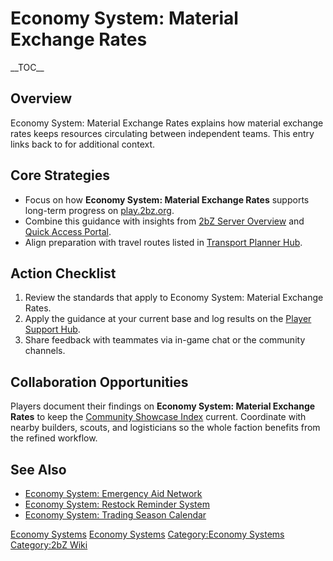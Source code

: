 {{Short description|Economy System: Material Exchange Rates explains how material exchange rates keeps resources circulating between independent teams}}
= Economy System: Material Exchange Rates =
{{2bZ Navbox}}
__TOC__

== Overview ==
Economy System: Material Exchange Rates explains how material exchange rates keeps
resources circulating between independent teams. This entry links back to
[[Category:Economy Systems|Economy Systems]] for additional context.

== Core Strategies ==
* Focus on how '''Economy System: Material Exchange Rates''' supports long-term progress on [[play.2bz.org]].
* Combine this guidance with insights from [[2bZ Server Overview]] and [[Quick Access Portal]].
* Align preparation with travel routes listed in [[Transport Planner Hub]].

== Action Checklist ==
# Review the [[Category:Economy Systems|Economy Systems]] standards that apply to Economy System: Material Exchange Rates.
# Apply the guidance at your current base and log results on the [[Player Support Hub]].
# Share feedback with teammates via in-game chat or the community channels.

== Collaboration Opportunities ==
Players document their findings on '''Economy System: Material Exchange Rates''' to keep
the [[Community Showcase Index]] current. Coordinate with nearby builders, scouts, and
logisticians so the whole faction benefits from the refined workflow.

== See Also ==
* [[Economy System: Emergency Aid Network]]
* [[Economy System: Restock Reminder System]]
* [[Economy System: Trading Season Calendar]]

[[Category:Economy Systems]]
[[Category:2bZ Wiki]]

